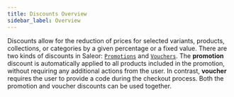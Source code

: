 ```yaml
---
title: Discounts Overview
sidebar_label: Overview
---
```


Discounts allow for the reduction of prices for selected variants, products, collections,
or categories by a given percentage or a fixed value.
There are two kinds of discounts in Saleor: [`Promotions`](./promotions.mdx) and [`Vouchers`](./vouchers.mdx).
The **promotion** discount is automatically applied to all products included in the promotion,
without requiring any additional actions from the user.
In contrast, **voucher** requires the user to provide a code during the checkout process.
Both the promotion and voucher discounts can be used together.
